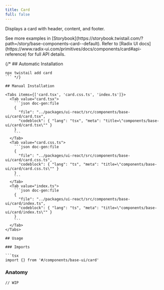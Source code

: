 ```yaml
---
title: Card
full: false
---
```


Displays a card with header, content, and footer.

<Callout type='info'>
  See more examples in [Storybook](https://storybook.twistail.com/?path=/story/base-components-card--default).
  Refer to [Radix UI docs](https://www.radix-ui.com/primitives/docs/components/card#api-reference) for full API details.
</Callout>

{/* ## Automatic Installation

```package-install
npx twistail add card
``` */}

## Manual Installation

<Tabs items={['card.tsx', 'card.css.ts', 'index.ts']}>
  <Tab value="card.tsx">
    ```json doc-gen:file
    {
      "file": "../packages/ui-react/src/components/base-ui/card/card.tsx",
      "codeblock": { "lang": "tsx", "meta": "title=\"components/base-ui/card/card.tsx\"" }
    }
    ```
  </Tab>
  <Tab value="card.css.ts">
    ```json doc-gen:file
    {
      "file": "../packages/ui-react/src/components/base-ui/card/card.css.ts",
      "codeblock": { "lang": "ts", "meta": "title=\"components/base-ui/card/card.css.ts\"" }
    }
    ```
  </Tab>
  <Tab value="index.ts">
    ```json doc-gen:file
    {
      "file": "../packages/ui-react/src/components/base-ui/card/index.ts",
      "codeblock": { "lang": "ts", "meta": "title=\"components/base-ui/card/index.ts\"" }
    }
    ```
  </Tab>
</Tabs>

## Usage

### Imports

```tsx
import {} from '#/components/base-ui/card'
```

### Anatomy

```tsx
// WIP
```
